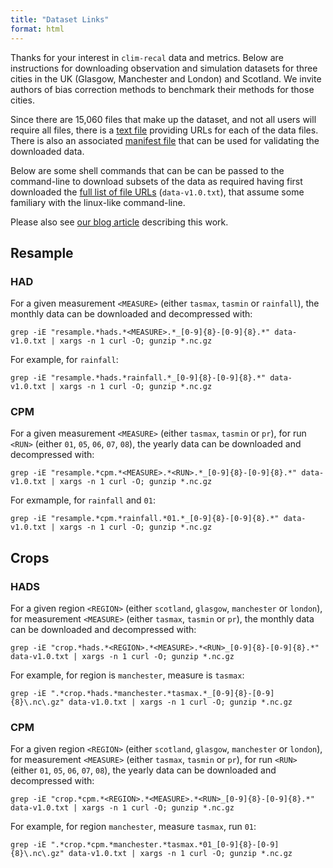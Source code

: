 ```yaml
---
title: "Dataset Links"
format: html
---
```


Thanks for your interest in `clim-recal` data and metrics. Below are instructions for downloading observation and simulation datasets for three cities in the UK (Glasgow, Manchester and London) and Scotland. We invite authors of bias correction methods to benchmark their methods for those cities.

Since there are 15,060 files that make up the dataset, and not all users will require all files, there is a [text file](urls/data-v1.0.txt) providing URLs for each of the data files. There is also an associated [manifest file](urls/manifest_data-v1.0.txt) that can be used for validating the downloaded data.

Below are some shell commands that can be can be passed to the command-line to download subsets of the data as required having first downloaded the [full list of file URLs](urls/data-v1.0.txt) (`data-v1.0.txt`), that assume some familiary with the linux-like command-line.

Please also see [our blog article](https://urban-analytics-technology-platform.github.io/blog/platform_v2_release/) describing this work.

## Resample
### HAD
For a given measurement `<MEASURE>` (either `tasmax`, `tasmin` or `rainfall`), the monthly data can be downloaded and decompressed with:
```shell
grep -iE "resample.*hads.*<MEASURE>.*_[0-9]{8}-[0-9]{8}.*" data-v1.0.txt | xargs -n 1 curl -O; gunzip *.nc.gz
```
For example, for `rainfall`:
```shell
grep -iE "resample.*hads.*rainfall.*_[0-9]{8}-[0-9]{8}.*" data-v1.0.txt | xargs -n 1 curl -O; gunzip *.nc.gz
```

### CPM
For a given measurement `<MEASURE>` (either `tasmax`, `tasmin` or `pr`), for run `<RUN>` (either `01`, `05`, `06`, `07`, `08`), the yearly data can be downloaded and decompressed with:
```shell
grep -iE "resample.*cpm.*<MEASURE>.*<RUN>.*_[0-9]{8}-[0-9]{8}.*" data-v1.0.txt | xargs -n 1 curl -O; gunzip *.nc.gz
```
For exmample, for `rainfall` and `01`:
```shell
grep -iE "resample.*cpm.*rainfall.*01.*_[0-9]{8}-[0-9]{8}.*" data-v1.0.txt | xargs -n 1 curl -O; gunzip *.nc.gz
```

## Crops
### HADS
For a given region `<REGION>` (either `scotland`, `glasgow`, `manchester` or `london`), for measurement `<MEASURE>` (either `tasmax`, `tasmin` or `pr`), the monthly data can be downloaded and decompressed with:
```shell
grep -iE "crop.*hads.*<REGION>.*<MEASURE>.*<RUN>_[0-9]{8}-[0-9]{8}.*" data-v1.0.txt | xargs -n 1 curl -O; gunzip *.nc.gz
```
For example, for region is `manchester`, measure is `tasmax`:
```shell
grep -iE ".*crop.*hads.*manchester.*tasmax.*_[0-9]{8}-[0-9]{8}\.nc\.gz" data-v1.0.txt | xargs -n 1 curl -O; gunzip *.nc.gz
```

### CPM
For a given region `<REGION>`  (either `scotland`, `glasgow`, `manchester` or `london`), for measurement `<MEASURE>` (either `tasmax`, `tasmin` or `pr`), for run `<RUN>` (either `01`, `05`, `06`, `07`, `08`), the yearly data can be downloaded and decompressed with:
```shell
grep -iE "crop.*cpm.*<REGION>.*<MEASURE>.*<RUN>_[0-9]{8}-[0-9]{8}.*" data-v1.0.txt | xargs -n 1 curl -O; gunzip *.nc.gz
```
For example, for region `manchester`, measure `tasmax`, run `01`:
```shell
grep -iE ".*crop.*cpm.*manchester.*tasmax.*01_[0-9]{8}-[0-9]{8}\.nc\.gz" data-v1.0.txt | xargs -n 1 curl -O; gunzip *.nc.gz
```
